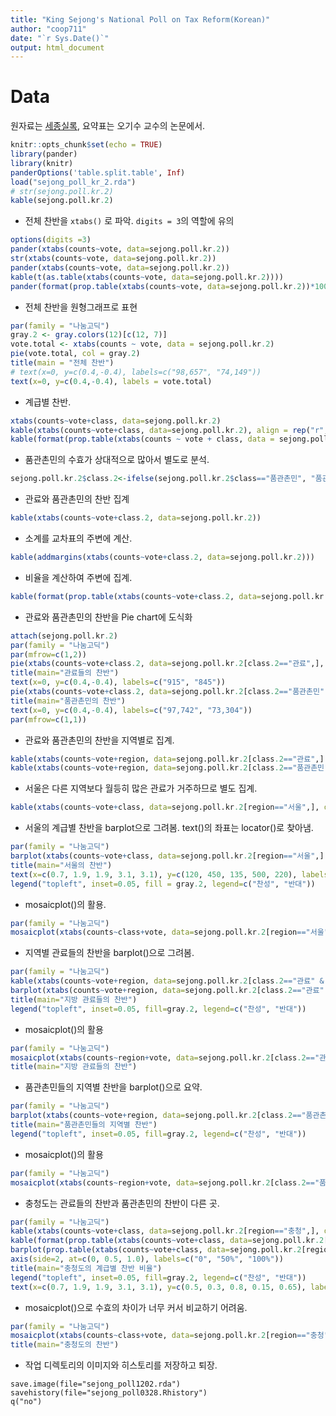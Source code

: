 ```yaml
---
title: "King Sejong's National Poll on Tax Reform(Korean)"
author: "coop711"
date: "`r Sys.Date()`"
output: html_document
---
```


# Data 

원자료는 [세종실록](http://sillok.history.go.kr/id/kda_11208010_005), 요약표는 오기수 교수의 논문에서.

```r
knitr::opts_chunk$set(echo = TRUE)
library(pander)
library(knitr)
panderOptions('table.split.table', Inf)
load("sejong_poll_kr_2.rda")
# str(sejong.poll.kr.2)
kable(sejong.poll.kr.2)
```

- 전체 찬반을 `xtabs()` 로 파악. `digits = 3`의 역할에 유의

```r
options(digits =3)
pander(xtabs(counts~vote, data=sejong.poll.kr.2))
str(xtabs(counts~vote, data=sejong.poll.kr.2))
pander(xtabs(counts~vote, data=sejong.poll.kr.2))
kable(t(as.table(xtabs(counts~vote, data=sejong.poll.kr.2))))
pander(format(prop.table(xtabs(counts~vote, data=sejong.poll.kr.2))*100, nsmall = 1), caption = "전체 찬반(%)")
```

- 전체 찬반을 원형그래프로 표현

```r
par(family = "나눔고딕")
gray.2 <- gray.colors(12)[c(12, 7)]
vote.total <- xtabs(counts ~ vote, data = sejong.poll.kr.2)
pie(vote.total, col = gray.2)
title(main = "전체 찬반")
# text(x=0, y=c(0.4,-0.4), labels=c("98,657", "74,149"))
text(x=0, y=c(0.4,-0.4), labels = vote.total)
```

- 계급별 찬반.

```r
xtabs(counts~vote+class, data=sejong.poll.kr.2)
kable(xtabs(counts~vote+class, data=sejong.poll.kr.2), align = rep("r", 5), caption = "계급별 찬반")
kable(format(prop.table(xtabs(counts ~ vote + class, data = sejong.poll.kr.2), margin = 2)*100, nsmall = 1), align = rep("r", 5), caption = "계급별 찬반(%)")
```

- 품관촌민의 수효가 상대적으로 많아서 별도로 분석.

```r
sejong.poll.kr.2$class.2<-ifelse(sejong.poll.kr.2$class=="품관촌민", "품관촌민", "관료")
```

- 관료와 품관촌민의 찬반 집계

```r
kable(xtabs(counts~vote+class.2, data=sejong.poll.kr.2))
```

- 소계를 교차표의 주변에 계산.

```r
kable(addmargins(xtabs(counts~vote+class.2, data=sejong.poll.kr.2)))
```

- 비율을 계산하여 주변에 집계. 

```r
kable(format(prop.table(xtabs(counts~vote+class.2, data=sejong.poll.kr.2), margin=2)*100, nsmall = 1), caption = "관료외 품관촌민")
```

- 관료와 품관촌민의 찬반을 Pie chart에 도식화

```r
attach(sejong.poll.kr.2)
par(family = "나눔고딕")
par(mfrow=c(1,2))
pie(xtabs(counts~vote+class.2, data=sejong.poll.kr.2[class.2=="관료",], drop=T), labels=c("찬성", "반대"), col=gray.2)
title(main="관료들의 찬반")
text(x=0, y=c(0.4,-0.4), labels=c("915", "845"))
pie(xtabs(counts~vote+class.2, data=sejong.poll.kr.2[class.2=="품관촌민",], drop=T), labels=c("찬성", "반대"), col=gray.2)
title(main="품관촌민의 찬반")
text(x=0, y=c(0.4,-0.4), labels=c("97,742", "73,304"))
par(mfrow=c(1,1))
```

- 관료와 품관촌민의 찬반을 지역별로 집계.

```r
kable(xtabs(counts~vote+region, data=sejong.poll.kr.2[class.2=="관료",], drop=T))
kable(xtabs(counts~vote+region, data=sejong.poll.kr.2[class.2=="품관촌민",], drop=T))
```

- 서울은 다른 지역보다 월등히 많은 관료가 거주하므로 별도 집계.

```r
kable(xtabs(counts~vote+class, data=sejong.poll.kr.2[region=="서울",], drop=T))
```


- 서울의 계급별 찬반을 barplot으로 그려봄. text()의 좌표는 locator()로 찾아냄.

```r
par(family = "나눔고딕")
barplot(xtabs(counts~vote+class, data=sejong.poll.kr.2[region=="서울",], drop = TRUE), col = gray.2)
title(main="서울의 찬반")
text(x=c(0.7, 1.9, 1.9, 3.1, 3.1), y=c(120, 450, 135, 500, 220), labels=c("194","393", "259", "117", "443"))
legend("topleft", inset=0.05, fill = gray.2, legend=c("찬성", "반대"))
```

- mosaicplot()의 활용.

```r
par(family = "나눔고딕")
mosaicplot(xtabs(counts~class+vote, data=sejong.poll.kr.2[region=="서울",], drop=T), col=gray.2, main="서울의 찬반", xlab="계급" , ylab ="찬반")
```

- 지역별 관료들의 찬반을 barplot()으로 그려봄.

```r
par(family = "나눔고딕")
kable(xtabs(counts~vote+region, data=sejong.poll.kr.2[class.2=="관료" & !region=="서울",], drop=T))
barplot(xtabs(counts~vote+region, data=sejong.poll.kr.2[class.2=="관료" & !region=="서울",], drop=T), beside=TRUE, col=gray.2)
title(main="지방 관료들의 찬반")
legend("topleft", inset=0.05, fill=gray.2, legend=c("찬성", "반대"))
```

- mosaicplot()의 활용

```r
par(family = "나눔고딕")
mosaicplot(xtabs(counts~region+vote, data=sejong.poll.kr.2[class.2=="관료" & !region=="서울",], drop=T), col=gray.2, main="", xlab="계급", ylab="찬반")
title(main="지방 관료들의 찬반")
```

- 품관촌민들의 지역별 찬반을 barplot()으로 요약.

```r
par(family = "나눔고딕")
barplot(xtabs(counts~vote+region, data=sejong.poll.kr.2[class.2=="품관촌민",], drop=T), beside=TRUE, col=gray.2)
title(main="품관촌민들의 지역별 찬반")
legend("topleft", inset=0.05, fill=gray.2, legend=c("찬성", "반대"))
```

- mosaicplot()의 활용

```r
par(family = "나눔고딕")
mosaicplot(xtabs(counts~region+vote, data=sejong.poll.kr.2[class.2=="품관촌민",], drop=T), col=gray.2, main="품관촌민의 지역별 찬반", xlab="지역", ylab="찬반")
```

- 충청도는 관료들의 찬반과 품관촌민의 찬반이 다른 곳.

```r
par(family = "나눔고딕")
kable(xtabs(counts~vote+class, data=sejong.poll.kr.2[region=="충청",], drop=T))
kable(format(prop.table(xtabs(counts~vote+class, data=sejong.poll.kr.2[region=="충청",], drop=T), margin=2)*100, nsmall = 1), caption = "충청도 사례", align = rep("r", 3))
barplot(prop.table(xtabs(counts~vote+class, data=sejong.poll.kr.2[region=="충청",], drop=T), margin=2), col=gray.2, ylim=c(0, 1.5), axes=F)
axis(side=2, at=c(0, 0.5, 1.0), labels=c("0", "50%", "100%"))
title(main="충청도의 계급별 찬반 비율")
legend("topleft", inset=0.05, fill=gray.2, legend=c("찬성", "반대"))
text(x=c(0.7, 1.9, 1.9, 3.1, 3.1), y=c(0.5, 0.3, 0.8, 0.15, 0.65), labels=c(2, 35, 26, 6982, 14013))
```

- mosaicplot()으로 수효의 차이가 너무 커서 비교하기 어려움.

```r
par(family = "나눔고딕")
mosaicplot(xtabs(counts~class+vote, data=sejong.poll.kr.2[region=="충청",], drop=T), col=gray.2, main="", xlab="계급", ylab="찬반")
title(main="충청도의 찬반")
```

- 작업 디렉토리의 이미지와 히스토리를 저장하고 퇴장.

```
save.image(file="sejong_poll1202.rda")
savehistory(file="sejong_poll0328.Rhistory")
q("no")
```


